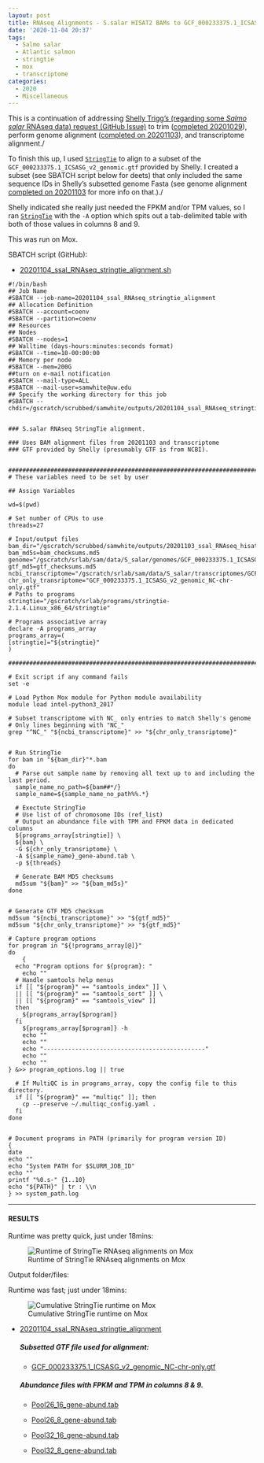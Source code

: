 ```yaml
---
layout: post
title: RNAseq Alignments - S.salar HISAT2 BAMs to GCF_000233375.1_ICSASG_v2_genomic.gtf Transcriptome Using StringTie on Mox
date: '2020-11-04 20:37'
tags:
  - Salmo salar
  - Atlantic salmon
  - stringtie
  - mox
  - transcriptome
categories:
  - 2020
  - Miscellaneous
---
```

This is a continuation of addressing [Shelly Trigg's (regarding some _Salmo salar_ RNAseq data) request (GitHub Issue)](https://github.com/RobertsLab/resources/issues/1016) to trim ([completed 20201029](https://robertslab.github.io/sams-notebook/posts/2020/2020-10-29-Trimming-Shelly-S.salar-RNAseq-Using-fastp-and-MultiQC-on-Mox.html)), perform genome alignment ([completed on 20201103](https://robertslab.github.io/sams-notebook/2020/11/03/RNAseq-Alignments-Trimmed-S.salar-RNAseq-to-GCF_000233375.1_ICSASG_v2_genomic.fa-Using-Hisat2-on-Mox/)), and transcriptome alignment./

To finish this up, I used [`StringTie`](https://ccb.jhu.edu/software/stringtie/) to align to a subset of the `GCF_000233375.1_ICSASG_v2_genomic.gtf` provided by Shelly. I created a subset (see SBATCH script below for deets) that only included the same sequence IDs in Shelly's subsetted genome Fasta (see genome alignment [completed on 20201103](https://robertslab.github.io/sams-notebook/posts/2020-11-03-RNAseq-Alignments---Trimmed-S.salar-RNAseq-to-GCF_000233375.1_ICSASG_v2_genomic.fa-Using-Hisat2-on-Mox/) for more info on that.)./

Shelly indicated she really just needed the FPKM and/or TPM values, so I ran [`StringTie`](https://ccb.jhu.edu/software/stringtie/) with the `-A` option which spits out a tab-delimited table with both of those values in columns 8 and 9.

This was run on Mox.



SBATCH script (GitHub):

- [20201104_ssal_RNAseq_stringtie_alignment.sh](https://github.com/RobertsLab/sams-notebook/blob/master/sbatch_scripts/20201104_ssal_RNAseq_stringtie_alignment.sh)


```shell
#!/bin/bash
## Job Name
#SBATCH --job-name=20201104_ssal_RNAseq_stringtie_alignment
## Allocation Definition
#SBATCH --account=coenv
#SBATCH --partition=coenv
## Resources
## Nodes
#SBATCH --nodes=1
## Walltime (days-hours:minutes:seconds format)
#SBATCH --time=10-00:00:00
## Memory per node
#SBATCH --mem=200G
##turn on e-mail notification
#SBATCH --mail-type=ALL
#SBATCH --mail-user=samwhite@uw.edu
## Specify the working directory for this job
#SBATCH --chdir=/gscratch/scrubbed/samwhite/outputs/20201104_ssal_RNAseq_stringtie_alignment


### S.salar RNAseq StringTie alignment.

### Uses BAM alignment files from 20201103 and transcriptome
### GTF provided by Shelly (presumably GTF is from NCBI).


###################################################################################
# These variables need to be set by user

## Assign Variables

wd=$(pwd)

# Set number of CPUs to use
threads=27

# Input/output files
bam_dir="/gscratch/scrubbed/samwhite/outputs/20201103_ssal_RNAseq_hisat2_alignment/"
bam_md5s=bam_checksums.md5
genome="/gscratch/srlab/sam/data/S_salar/genomes/GCF_000233375.1_ICSASG_v2_genomic.fa"
gtf_md5=gtf_checksums.md5
ncbi_transcriptome="/gscratch/srlab/sam/data/S_salar/transcriptomes/GCF_000233375.1_ICSASG_v2_genomic.gtf"
chr_only_transriptome="GCF_000233375.1_ICSASG_v2_genomic_NC-chr-only.gtf"
# Paths to programs
stringtie="/gscratch/srlab/programs/stringtie-2.1.4.Linux_x86_64/stringtie"

# Programs associative array
declare -A programs_array
programs_array=(
[stringtie]="${stringtie}"
)

###################################################################################

# Exit script if any command fails
set -e

# Load Python Mox module for Python module availability
module load intel-python3_2017

# Subset transcriptome with NC_ only entries to match Shelly's genome
# Only lines beginning with "NC_"
grep "^NC_" "${ncbi_transcriptome}" >> "${chr_only_transriptome}"


# Run StringTie
for bam in "${bam_dir}"*.bam
do
  # Parse out sample name by removing all text up to and including the last period.
  sample_name_no_path=${bam##*/}
  sample_name=${sample_name_no_path%%.*}

  # Exectute StringTie
  # Use list of of chromosome IDs (ref_list)
  # Output an abundance file with TPM and FPKM data in dedicated columns
  ${programs_array[stringtie]} \
  ${bam} \
  -G ${chr_only_transriptome} \
  -A ${sample_name}_gene-abund.tab \
  -p ${threads}

  # Generate BAM MD5 checksums
  md5sum "${bam}" >> "${bam_md5s}"
done


# Generate GTF MD5 checksum
md5sum "${ncbi_transcriptome}" >> "${gtf_md5}"
md5sum "${chr_only_transriptome}" >> "${gtf_md5}"

# Capture program options
for program in "${!programs_array[@]}"
do
	{
  echo "Program options for ${program}: "
	echo ""
  # Handle samtools help menus
  if [[ "${program}" == "samtools_index" ]] \
  || [[ "${program}" == "samtools_sort" ]] \
  || [[ "${program}" == "samtools_view" ]]
  then
    ${programs_array[$program]}
  fi
	${programs_array[$program]} -h
	echo ""
	echo ""
	echo "----------------------------------------------"
	echo ""
	echo ""
} &>> program_options.log || true

  # If MultiQC is in programs_array, copy the config file to this directory.
  if [[ "${program}" == "multiqc" ]]; then
  	cp --preserve ~/.multiqc_config.yaml .
  fi
done


# Document programs in PATH (primarily for program version ID)
{
date
echo ""
echo "System PATH for $SLURM_JOB_ID"
echo ""
printf "%0.s-" {1..10}
echo "${PATH}" | tr : \\n
} >> system_path.log
```

---

#### RESULTS

Runtime was pretty quick, just under 18mins:

![Runtime of StringTie RNAseq alignments on Mox](https://github.com/RobertsLab/sams-notebook/blob/master/images/screencaps/20201104_ssal_RNAseq_stringtie_alignment_runtime.png?raw=true)

Output folder/files:

Runtime was fast; just under 18mins:

![Cumulative StringTie runtime on Mox](https://github.com/RobertsLab/sams-notebook/blob/master/images/screencaps/20201104_ssal_RNAseq_stringtie_alignment_runtime.png?raw=true)

- [20201104_ssal_RNAseq_stringtie_alignment](https://gannet.fish.washington.edu/Atumefaciens/20201104_ssal_RNAseq_stringtie_alignment)


  ##### Subsetted GTF file used for alignment:

  - [GCF_000233375.1_ICSASG_v2_genomic_NC-chr-only.gtf](https://gannet.fish.washington.edu/Atumefaciens/20201104_ssal_RNAseq_stringtie_alignment/GCF_000233375.1_ICSASG_v2_genomic_NC-chr-only.gtf)

  ##### Abundance files with FPKM and TPM in columns 8 & 9.

  - [Pool26_16_gene-abund.tab](https://gannet.fish.washington.edu/Atumefaciens/20201104_ssal_RNAseq_stringtie_alignment/Pool26_16_gene-abund.tab)

  - [Pool26_8_gene-abund.tab](https://gannet.fish.washington.edu/Atumefaciens/20201104_ssal_RNAseq_stringtie_alignment/Pool26_8_gene-abund.tab)

  - [Pool32_16_gene-abund.tab](https://gannet.fish.washington.edu/Atumefaciens/20201104_ssal_RNAseq_stringtie_alignment/Pool32_16_gene-abund.tab)

  - [Pool32_8_gene-abund.tab](https://gannet.fish.washington.edu/Atumefaciens/20201104_ssal_RNAseq_stringtie_alignment/Pool32_8_gene-abund.tab)

